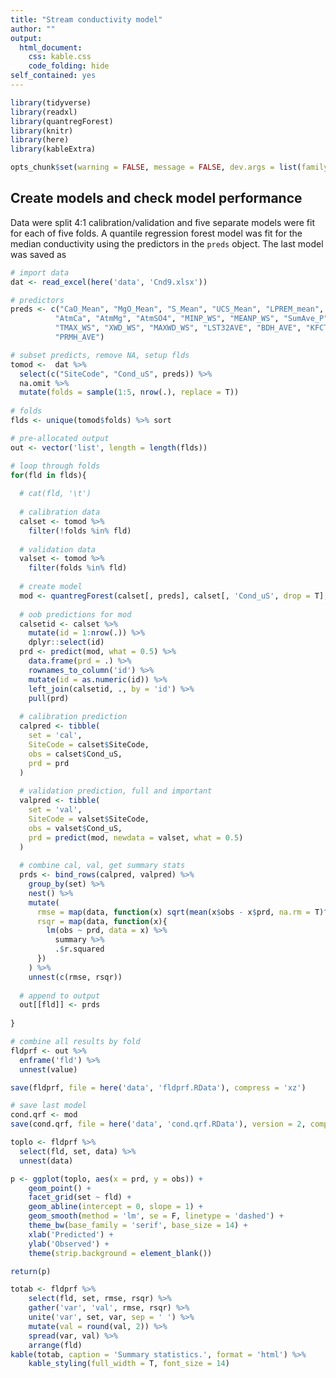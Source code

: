 ```yaml
---
title: "Stream conductivity model"
author: ""
output: 
  html_document:
    css: kable.css
    code_folding: hide
self_contained: yes
---
```


```r
library(tidyverse)
library(readxl)
library(quantregForest)
library(knitr)
library(here)
library(kableExtra)

opts_chunk$set(warning = FALSE, message = FALSE, dev.args = list(family = 'serif'), eval = T)
```

## Create models and check model performance

Data were split 4:1 calibration/validation and five separate models were fit for each of five folds. A quantile regression forest model was fit for the median conductivity using the predictors in the `preds` object. The last model was saved as 

```r
# import data
dat <- read_excel(here('data', 'Cnd9.xlsx'))

# predictors
preds <- c("CaO_Mean", "MgO_Mean", "S_Mean", "UCS_Mean", "LPREM_mean",
          "AtmCa", "AtmMg", "AtmSO4", "MINP_WS", "MEANP_WS", "SumAve_P",
          "TMAX_WS", "XWD_WS", "MAXWD_WS", "LST32AVE", "BDH_AVE", "KFCT_AVE",
          "PRMH_AVE")

# subset predicts, remove NA, setup flds
tomod <-  dat %>% 
  select(c("SiteCode", "Cond_uS", preds)) %>% 
  na.omit %>% 
  mutate(folds = sample(1:5, nrow(.), replace = T)) 
  
# folds
flds <- unique(tomod$folds) %>% sort

# pre-allocated output
out <- vector('list', length = length(flds))

# loop through folds
for(fld in flds){
    
  # cat(fld, '\t')
  
  # calibration data
  calset <- tomod %>%
    filter(!folds %in% fld)
  
  # validation data
  valset <- tomod %>%
    filter(folds %in% fld)
    
  # create model
  mod <- quantregForest(calset[, preds], calset[, 'Cond_uS', drop = T], ntree = 500, keep.inbag = TRUE)
    
  # oob predictions for mod
  calsetid <- calset %>%
    mutate(id = 1:nrow(.)) %>%
    dplyr::select(id)
  prd <- predict(mod, what = 0.5) %>%
    data.frame(prd = .) %>%
    rownames_to_column('id') %>%
    mutate(id = as.numeric(id)) %>%
    left_join(calsetid, ., by = 'id') %>%
    pull(prd)
  
  # calibration prediction
  calpred <- tibble(
    set = 'cal',
    SiteCode = calset$SiteCode,
    obs = calset$Cond_uS,
    prd = prd
  )
  
  # validation prediction, full and important
  valpred <- tibble(
    set = 'val',
    SiteCode = valset$SiteCode,
    obs = valset$Cond_uS,
    prd = predict(mod, newdata = valset, what = 0.5)
  )
  
  # combine cal, val, get summary stats
  prds <- bind_rows(calpred, valpred) %>%
    group_by(set) %>%
    nest() %>%
    mutate(
      rmse = map(data, function(x) sqrt(mean(x$obs - x$prd, na.rm = T)^2)),
      rsqr = map(data, function(x){
        lm(obs ~ prd, data = x) %>%
          summary %>%
          .$r.squared
      })
    ) %>%
    unnest(c(rmse, rsqr))
  
  # append to output
  out[[fld]] <- prds
  
}

# combine all results by fold
fldprf <- out %>%
  enframe('fld') %>%
  unnest(value)

save(fldprf, file = here('data', 'fldprf.RData'), compress = 'xz')

# save last model
cond.qrf <- mod
save(cond.qrf, file = here('data', 'cond.qrf.RData'), version = 2, compress = 'xz')
```

```r
toplo <- fldprf %>% 
  select(fld, set, data) %>% 
  unnest(data)

p <- ggplot(toplo, aes(x = prd, y = obs)) + 
    geom_point() + 
    facet_grid(set ~ fld) +
    geom_abline(intercept = 0, slope = 1) +
    geom_smooth(method = 'lm', se = F, linetype = 'dashed') + 
    theme_bw(base_family = 'serif', base_size = 14) + 
    xlab('Predicted') +
    ylab('Observed') + 
    theme(strip.background = element_blank())

return(p)
```

```r
totab <- fldprf %>% 
    select(fld, set, rmse, rsqr) %>% 
    gather('var', 'val', rmse, rsqr) %>% 
    unite('var', set, var, sep = ' ') %>% 
    mutate(val = round(val, 2)) %>% 
    spread(var, val) %>% 
    arrange(fld) 
kable(totab, caption = 'Summary statistics.', format = 'html') %>% 
    kable_styling(full_width = T, font_size = 14)
```



